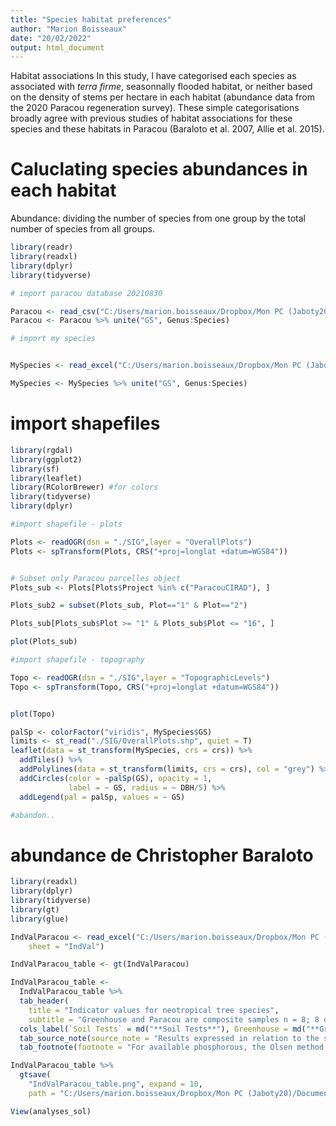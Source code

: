 ```yaml
---
title: "Species habitat preferences"
author: "Marion Boisseaux"
date: "20/02/2022"
output: html_document
---
```

Habitat associations
In this study, I have categorised each species as associated with *terra firme*, seasonnally flooded habitat, or neither based on the density of stems per hectare in each habitat (abundance data from the 2020 Paracou regeneration survey). These simple 
categorisations broadly agree with previous studies of habitat associations for these 
species and these habitats in Paracou (Baraloto et al. 2007, Allie et al. 2015). 

# Caluclating species abundances in each habitat



Abundance: dividing the number of species from one group by the total number of species from all groups.  

```r

library(readr)
library(readxl)
library(dplyr)
library(tidyverse)

# import paracou database 20210830

Paracou <- read_csv("C:/Users/marion.boisseaux/Dropbox/Mon PC (Jaboty20)/Documents/METRADICA/Metradica_Paracou/Document/Paracou_database20210830.csv")
Paracou <- Paracou %>% unite("GS", Genus:Species)

# import my species


MySpecies <- read_excel("C:/Users/marion.boisseaux/Dropbox/Mon PC (Jaboty20)/Documents/METRADICA/Divers/Scoffoni/Species.xlsx")

MySpecies <- MySpecies %>% unite("GS", Genus:Species)


```

# import shapefiles

```r
library(rgdal)
library(ggplot2)
library(sf)
library(leaflet)
library(RColorBrewer) #for colors
library(tidyverse)
library(dplyr)

#import shapefile - plots

Plots <- readOGR(dsn = "./SIG",layer = "OverallPlots")
Plots <- spTransform(Plots, CRS("+proj=longlat +datum=WGS84")) 


# Subset only Paracou parcelles object
Plots_sub <- Plots[Plots$Project %in% c("ParacouCIRAD"), ]

Plots_sub2 = subset(Plots_sub, Plot=="1" & Plot=="2")

Plots_sub[Plots_sub$Plot >= "1" & Plots_sub$Plot <= "16", ]

plot(Plots_sub)

#import shapefile - topography

Topo <- readOGR(dsn = "./SIG",layer = "TopographicLevels")
Topo <- spTransform(Topo, CRS("+proj=longlat +datum=WGS84")) 


plot(Topo)

palSp <- colorFactor("viridis", MySpecies$GS)
limits <- st_read("./SIG/OverallPlots.shp", quiet = T)
leaflet(data = st_transform(MySpecies, crs = crs)) %>%
  addTiles() %>% 
  addPolylines(data = st_transform(limits, crs = crs), col = "grey") %>% 
  addCircles(color = ~palSp(GS), opacity = 1,
             label = ~ GS, radius = ~ DBH/5) %>% 
  addLegend(pal = palSp, values = ~ GS)

#abandon..

```

# abundance de Christopher Baraloto

```r
library(readxl)
library(dplyr)
library(tidyverse)
library(gt)
library(glue)

IndValParacou <- read_excel("C:/Users/marion.boisseaux/Dropbox/Mon PC (Jaboty20)/Documents/METRADICA/Divers/Species_choice/Species.xlsx", 
    sheet = "IndVal")

IndValParacou_table <- gt(IndValParacou)

IndValParacou_table <- 
  IndValParacou_table %>%
  tab_header(
    title = "Indicator values for neotropical tree species",
    subtitle = "Greenhouse and Paracou are composite samples n = 8; 8 different pots and 8 different locations in Paracou. For Paracou, soil was sampled in the 0-10 cm horizon.") %>%
  cols_label(`Soil Tests` = md("**Soil Tests**"), Greenhouse = md("**Greenhouse**"), Paracou = md("**Paracou**") )%>%
  tab_source_note(source_note = "Results expressed in relation to the soil prepared according to the NF ISO 11464 standard, Cirad, Montpellier.") %>%
  tab_footnote(footnote = "For available phosphorous, the Olsen method was used, best method for acid soils.", locations = cells_body(columns = `Soil Tests`, rows =9 ))

IndValParacou_table %>%
  gtsave(
    "IndValParacou_table.png", expand = 10,
    path = "C:/Users/marion.boisseaux/Dropbox/Mon PC (Jaboty20)/Documents/DRYER/Soil/")

View(analyses_sol)
```


